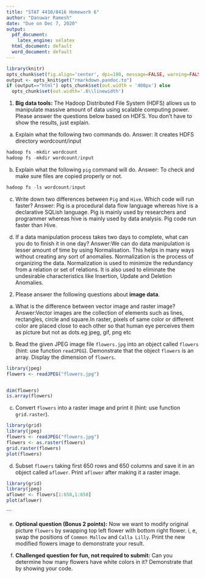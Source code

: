 ```yaml
---
title: "STAT 4410/8416 Homework 6"
author: "Danuwar Ramesh"
date: "Due on Dec 7, 2020"
output:
  pdf_document:
    latex_engine: xelatex
  html_document: default
  word_document: default
---
```


```r
library(knitr)
opts_chunk$set(fig.align='center', dpi=100, message=FALSE, warning=FALSE, cache=FALSE)
output <- opts_knit$get("rmarkdown.pandoc.to")
if (output=="html") opts_chunk$set(out.width = '400px') else
  opts_chunk$set(out.width='.6\\linewidth')
```

1. **Big data tools:** The Hadoop Distributed File System (HDFS) allows us to manipulate massive amount of data using scalable computing power. Please answer the questions below based on HDFS. You don't have to show the results, just explain.

a. Explain what the following two commands do. 
    Answer: It creates HDFS directory wordcount/input
    
```r
hadoop fs -mkdir wordcount
hadoop fs -mkdir wordcount/input
```
    
b. Explain what the following `pig` command will do. 
Answer: To check and make sure files are copied properly or not.
```r
hadoop fs -ls wordcount/input
```
    
c. Write down two differences between `Pig` and `Hive`. Which code will run faster?
    Answer: Pig is a procedural data flow language whereas hive is a declarative SQLish language. Pig is mainly used by researchers and programmer whereas hive is mainly used by data analysis.
    Pig code run faster than Hive.
    
d. If a data manipulation process takes two days to complete, what can you do to finish it in one day?
Answer:We can do data manipulation is lesser amount of time by using Normalisation. This helps in many ways without creating any sort of anomalies. Normalization is the process of organizing the data. Normalization is used to minimize the redundancy from a relation or set of relations. It is also used to eliminate the undesirable characteristics like Insertion, Update and Deletion Anomalies.

2. Please answer the following questions about **image data**.

a. What is the difference between vector image and raster image?
Answer:Vector images are the collection of elements such as lines, rectangles, circle and square.In raster, pixels of same color or different color are placed close to each other so that human eye perceives them as picture but not as dots.eg jpeg, gif, png etc

b. Read the given JPEG image file `flowers.jpg` into an object called `flowers` (hint: use function `readJPEG`). Demonstrate that the object `flowers` is an array. Display the dimension of `flowers`.
```r
library(jpeg)
flowers <- readJPEG("flowers.jpg")


dim(flowers)
is.array(flowers)
```

c. Convert `flowers` into a raster image and print it (hint: use function `grid.raster`).
```r
library(grid)
library(jpeg)
flowers <- readJPEG("flowers.jpg")
flowers <- as.raster(flowers)
grid.raster(flowers)
plot(flowers)

```

d. Subset `flowers` taking first 650 rows and 650 columns and save it in an object called `aflower`. Print `aflower` after making it a raster image.
```r
library(grid)
library(jpeg)
aflower <- flowers[1:650,1:650]
plot(aflower)
```
```

e. **Optional question (Bonus 2 points):** Now we want to modify original picture `flowers` by swapping top left flower with bottom right flower. i, e, swap the positions of `Common Mallow` and `Calla Lilly`. Print the new modified flowers image to demonstrate your result.

f. **Challenged question for fun, not required to submit:** Can you determine how many flowers have white colors in it? Demonstrate that by showing your code.
